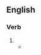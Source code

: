 ==English==

===Verb===
{{head|en|verb form}}

# {{en-past of|bedazzle}}
#* {{quote-web
|lang=en
|date=2013-04-10
|year=
|first=
|last=
|author=Allyssa Lee
|authorlink=
|title='Dancing With the Stars' results recap: Party's over
|site=Los Angeles Times
|url=http://www.latimes.com/entertainment/tv/showtracker/la-et-st-dancing-with-the-stars-results-recap-20130409,0,6429673.story
|archiveorg=
|accessdate=
|passage=… a “DWTS”-sanctioned '''bedazzled''' microphone for her performance.
}}